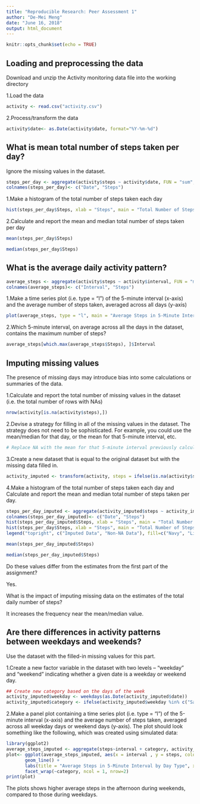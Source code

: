 ---
title: "Reproducible Research: Peer Assessment 1"
author: "De-Mei Meng"
date: "June 16, 2018"
output: html_document
---

```{r setup, include=FALSE}
knitr::opts_chunk$set(echo = TRUE)
```

## Loading and preprocessing the data
Download and unzip the Activity monitoring data file into the working directory

1.Load the data
```{r read data}
activity <- read.csv("activity.csv")
```
2.Process/transform the data
```{r process data}
activity$date<- as.Date(activity$date, format="%Y-%m-%d")
```
## What is mean total number of steps taken per day?
Ignore the missing values in the dataset.
```{r total steps per day}
steps_per_day <- aggregate(activity$steps ~ activity$date, FUN = "sum", rm.na = TRUE)
colnames(steps_per_day)<- c("Date", "Steps")
```
1.Make a histogram of the total number of steps taken each day
```{r histogram total steps per day}
hist(steps_per_day$Steps, xlab = "Steps", main = "Total Number of Steps Per Day")
```

2.Calculate and report the mean and median total number of steps taken per day
```{r mean}
mean(steps_per_day$Steps)
```

```{r median}
median(steps_per_day$Steps)
```
## What is the average daily activity pattern?
```{r average steps per interval}
average_steps <- aggregate(activity$steps ~ activity$interval, FUN = "mean", rm.na = TRUE)
colnames(average_steps)<- c("Interval", "Steps")
```
1.Make a time series plot (i.e. type = "l") of the 5-minute interval (x-axis) and the average number of steps taken, averaged across all days (y-axis)
```{r plot for average steps per interval}
plot(average_steps, type = "l", main = "Average Steps in 5-Minute Interval")
```

2.Which 5-minute interval, on average across all the days in the dataset, contains the maximum number of steps?

```{r interval with maximum average steps}
average_steps[which.max(average_steps$Steps), ]$Interval
```
## Imputing missing values
The presence of missing days may introduce bias into some calculations or summaries of the data.
 
1.Calculate and report the total number of missing values in the dataset (i.e. the total number of rows with NAs)
```{r count missing value rows}
nrow(activity[is.na(activity$steps),])
```
2.Devise a strategy for filling in all of the missing values in the dataset. The strategy does not need to be sophisticated. For example, you could use the mean/median for that day, or the mean for that 5-minute interval, etc.
```{r }
# Replace NA with the mean for that 5-minute interval previously calculated
```
3.Create a new dataset that is equal to the original dataset but with the missing data filled in.
```{r fill missing value}
activity_imputed <- transform(activity, steps = ifelse(is.na(activity$steps), yes = average_steps$Steps, no = activity$steps))
```

4.Make a histogram of the total number of steps taken each day and Calculate and report the mean and median total number of steps taken per day. 
```{r total steps per day with filled value}
steps_per_day_imputed <- aggregate(activity_imputed$steps ~ activity_imputed$date, FUN = "sum")
colnames(steps_per_day_imputed)<- c("Date", "Steps")
hist(steps_per_day_imputed$Steps, xlab = "Steps", main = "Total Number of Steps Per Day", col="Navy")
hist(steps_per_day$Steps, xlab = "Steps", main = "Total Number of Steps Per Day", col="Light Blue", add = T)
legend("topright", c("Imputed Data", "Non-NA Data"), fill=c("Navy", "Light Blue") )
```
```{r mean with filled data}
mean(steps_per_day_imputed$Steps)
```

```{r median with filled data}
median(steps_per_day_imputed$Steps)
```
Do these values differ from the estimates from the first part of the assignment? 

Yes.

What is the impact of imputing missing data on the estimates of the total daily number of steps?

It increases the frequency near the mean/median value.

## Are there differences in activity patterns between weekdays and weekends?
Use the dataset with the filled-in missing values for this part.

1.Create a new factor variable in the dataset with two levels -- "weekday" and "weekend" indicating whether a given date is a weekday or weekend day.
```{r }
## Create new category based on the days of the week
activity_imputed$weekday <- weekdays(as.Date(activity_imputed$date))
activity_imputed$category <- ifelse(activity_imputed$weekday %in% c("Saturday", "Sunday"), "Weekend", "Weekday")
```
2.Make a panel plot containing a time series plot (i.e. type = "l") of the 5-minute interval (x-axis) and the average number of steps taken, averaged across all weekday days or weekend days (y-axis). The plot should look something like the following, which was created using simulated data:
```{r }
library(ggplot2)
average_steps_imputed <- aggregate(steps~interval + category, activity_imputed, mean)
plot<- ggplot(average_steps_imputed, aes(x = interval , y = steps, color = category)) +
       geom_line() +
       labs(title = "Average Steps in 5-Minute Interval by Day Type", x = "Interval", y = "Average number of steps") +
       facet_wrap(~category, ncol = 1, nrow=2)
print(plot)
```

The plots shows higher average steps in the afternoon during weekends, compared to those during weekdays.


